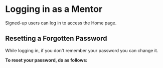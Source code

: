 
# Logging in as a Mentor

Signed-up users can log in to access the Home page.

<LogIn />

## Resetting a Forgotten Password

While logging in, if you don't remember your password you can change it.

<b>To reset your password, do as follows:</b>

<ResetPassword />